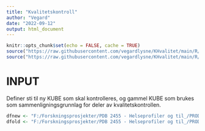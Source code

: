 ```yaml
---
title: "Kvalitetskontroll"
author: "Vegard"
date: "2022-09-12"
output: html_document
---
```

```r
knitr::opts_chunk$set(echo = FALSE, cache = TRUE)
source("https://raw.githubusercontent.com/vegardlysne/KHvalitet/main/R/setup.R?token=GHSAT0AAAAAABX4YJDRUZV5XD753H4RDGAOYY7CUCQ")
source("https://raw.githubusercontent.com/vegardlysne/KHvalitet/main/R/functions.R?token=GHSAT0AAAAAABX4YJDR35PR5HUOUROIRREKYY7CHGA")
```

# INPUT

Definer sti til ny KUBE som skal kontrolleres, og gammel KUBE som brukes som sammenligningsgrunnlag for deler av kvalitetskontrollen. 
```r
dfnew <- "F:/Forskningsprosjekter/PDB 2455 - Helseprofiler og til_/PRODUKSJON/PRODUKTER/KUBER/KOMMUNEHELSA/DATERT/csv/KUHR_2022-09-01-09-03.csv"
dfold <- "F:/Forskningsprosjekter/PDB 2455 - Helseprofiler og til_/PRODUKSJON/PRODUKTER/KUBER/KOMMUNEHELSA/KH2022NESSTAR/KUHR_2022-02-09-17-50.csv"


```

